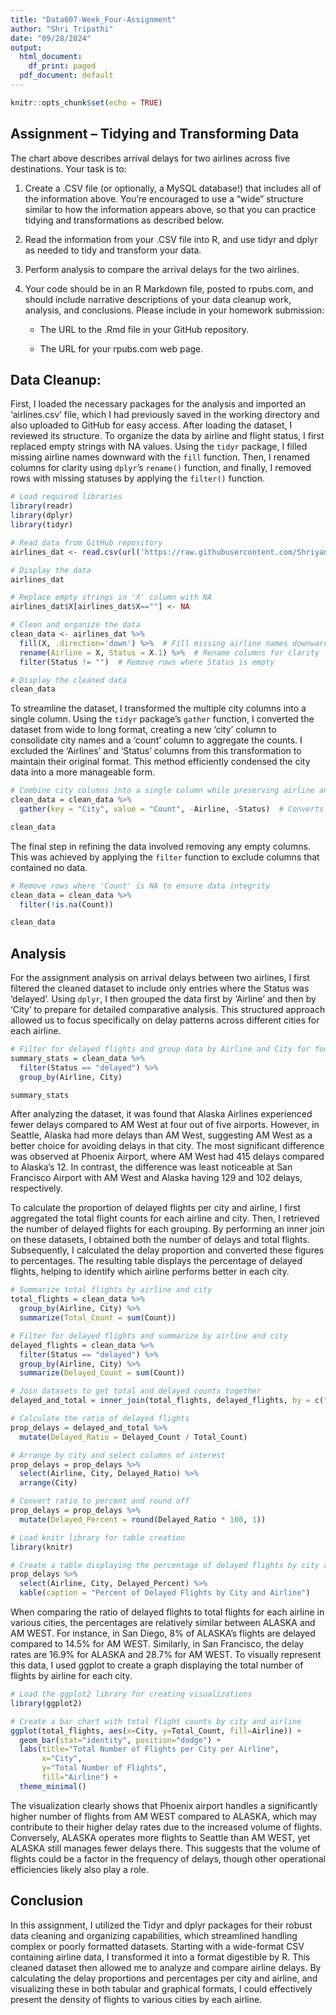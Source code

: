 ---
title: "Data607-Week_Four-Assignment"
author: "Shri Tripathi"
date: "09/28/2024"
output:
  html_document:
    df_print: paged
  pdf_document: default
---

```{r setup, include=FALSE}
knitr::opts_chunk$set(echo = TRUE)
```

## **Assignment – Tidying and Transforming Data**

The chart above describes arrival delays for two airlines across five destinations. Your task is to:

1.  Create a .CSV file (or optionally, a MySQL database!) that includes all of the information above. You’re encouraged to use a “wide” structure similar to how the information appears above, so that you can practice tidying and transformations as described below.

2.  Read the information from your .CSV file into R, and use tidyr and dplyr as needed to tidy and transform your data.

3.  Perform analysis to compare the arrival delays for the two airlines.

4.  Your code should be in an R Markdown file, posted to rpubs.com, and should include narrative descriptions of your data cleanup work, analysis, and conclusions. Please include in your homework submission:

    -   The URL to the .Rmd file in your GitHub repository.

    -   The URL for your rpubs.com web page.

## Data Cleanup:

First, I loaded the necessary packages for the analysis and imported an 'airlines.csv' file, which I had previously saved in the working directory and also uploaded to GitHub for easy access. After loading the dataset, I reviewed its structure. To organize the data by airline and flight status, I first replaced empty strings with NA values. Using the `tidyr` package, I filled missing airline names downward with the `fill` function. Then, I renamed columns for clarity using `dplyr`'s `rename()` function, and finally, I removed rows with missing statuses by applying the `filter()` function.

```{r}
# Load required libraries
library(readr)
library(dplyr)
library(tidyr)

# Read data from GitHub repository
airlines_dat <- read.csv(url('https://raw.githubusercontent.com/Shriyanshh/Data607-Week_Four-Assignment/refs/heads/main/airlines.csv'))

# Display the data
airlines_dat

# Replace empty strings in 'X' column with NA
airlines_dat$X[airlines_dat$X==""] <- NA

# Clean and organize the data
clean_data <- airlines_dat %>%
  fill(X, .direction='down') %>%  # Fill missing airline names downwards
  rename(Airline = X, Status = X.1) %>%  # Rename columns for clarity
  filter(Status != "")  # Remove rows where Status is empty

# Display the cleaned data
clean_data

```

To streamline the dataset, I transformed the multiple city columns into a single column. Using the `tidyr` package's `gather` function, I converted the dataset from wide to long format, creating a new 'city' column to consolidate city names and a 'count' column to aggregate the counts. I excluded the 'Airlines' and 'Status' columns from this transformation to maintain their original format. This method efficiently condensed the city data into a more manageable form.

```{r}
# Combine city columns into a single column while preserving airline and status data
clean_data = clean_data %>%
  gather(key = "City", value = "Count", -Airline, -Status)  # Converts multiple city columns into two columns 'City' and 'Count'

clean_data

```

The final step in refining the data involved removing any empty columns. This was achieved by applying the `filter` function to exclude columns that contained no data.

```{r}
# Remove rows where 'Count' is NA to ensure data integrity
clean_data = clean_data %>%
  filter(!is.na(Count))

clean_data

```

## Analysis

For the assignment analysis on arrival delays between two airlines, I first filtered the cleaned dataset to include only entries where the Status was 'delayed'. Using `dplyr`, I then grouped the data first by 'Airline' and then by 'City' to prepare for detailed comparative analysis. This structured approach allowed us to focus specifically on delay patterns across different cities for each airline.

```{r}
# Filter for delayed flights and group data by Airline and City for focused analysis
summary_stats = clean_data %>%
  filter(Status == "delayed") %>%
  group_by(Airline, City)

summary_stats

```

After analyzing the dataset, it was found that Alaska Airlines experienced fewer delays compared to AM West at four out of five airports. However, in Seattle, Alaska had more delays than AM West, suggesting AM West as a better choice for avoiding delays in that city. The most significant difference was observed at Phoenix Airport, where AM West had 415 delays compared to Alaska's 12. In contrast, the difference was least noticeable at San Francisco Airport with AM West and Alaska having 129 and 102 delays, respectively.

To calculate the proportion of delayed flights per city and airline, I first aggregated the total flight counts for each airline and city. Then, I retrieved the number of delayed flights for each grouping. By performing an inner join on these datasets, I obtained both the number of delays and total flights. Subsequently, I calculated the delay proportion and converted these figures to percentages. The resulting table displays the percentage of delayed flights, helping to identify which airline performs better in each city.

```{r}
# Summarize total flights by airline and city
total_flights = clean_data %>%
  group_by(Airline, City) %>%
  summarize(Total_Count = sum(Count))

# Filter for delayed flights and summarize by airline and city
delayed_flights = clean_data %>%
  filter(Status == "delayed") %>%
  group_by(Airline, City) %>%
  summarize(Delayed_Count = sum(Count))

# Join datasets to get total and delayed counts together
delayed_and_total = inner_join(total_flights, delayed_flights, by = c("Airline", "City"))

# Calculate the ratio of delayed flights
prop_delays = delayed_and_total %>%
  mutate(Delayed_Ratio = Delayed_Count / Total_Count)

# Arrange by city and select columns of interest
prop_delays = prop_delays %>%
  select(Airline, City, Delayed_Ratio) %>%
  arrange(City)

# Convert ratio to percent and round off
prop_delays = prop_delays %>%
  mutate(Delayed_Percent = round(Delayed_Ratio * 100, 1))

# Load knitr library for table creation
library(knitr)

# Create a table displaying the percentage of delayed flights by city and airline
prop_delays %>%
  select(Airline, City, Delayed_Percent) %>%
  kable(caption = "Percent of Delayed Flights by City and Airline")

```

When comparing the ratio of delayed flights to total flights for each airline in various cities, the percentages are relatively similar between ALASKA and AM WEST. For instance, in San Diego, 8% of ALASKA's flights are delayed compared to 14.5% for AM WEST. Similarly, in San Francisco, the delay rates are 16.9% for ALASKA and 28.7% for AM WEST. To visually represent this data, I used ggplot to create a graph displaying the total number of flights by airline for each city.

```{r}
# Load the ggplot2 library for creating visualizations
library(ggplot2)

# Create a bar chart with total flight counts by city and airline
ggplot(total_flights, aes(x=City, y=Total_Count, fill=Airline)) +
  geom_bar(stat="identity", position="dodge") +  
  labs(title="Total Number of Flights per City per Airline",  
       x="City", 
       y="Total Number of Flights", 
       fill="Airline") +  
  theme_minimal()  

```

The visualization clearly shows that Phoenix airport handles a significantly higher number of flights from AM WEST compared to ALASKA, which may contribute to their higher delay rates due to the increased volume of flights. Conversely, ALASKA operates more flights to Seattle than AM WEST, yet ALASKA still manages fewer delays there. This suggests that the volume of flights could be a factor in the frequency of delays, though other operational efficiencies likely also play a role.

## Conclusion

In this assignment, I utilized the Tidyr and dplyr packages for their robust data cleaning and organizing capabilities, which streamlined handling complex or poorly formatted datasets. Starting with a wide-format CSV containing airline data, I transformed it into a format digestible by R. This cleaned dataset then allowed me to analyze and compare airline delays. By calculating the delay proportions and percentages per city and airline, and visualizing these in both tabular and graphical formats, I could effectively present the density of flights to various cities by each airline.
